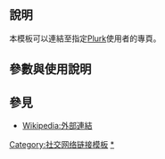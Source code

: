 {{Documentation subpage}}
{{請注意|根據[[WP:EXTLK]]，應該避免條目連結至社群網路服務的網址，除非該條目主要描述的主題是帳號所有者。|使用本模板必須查證該帳號所有者的真實身份。}}

== 說明 ==
本模板可以連結至指定[[Plurk]]使用者的專頁。

== 參數與使用說明 ==
{{tlx|Plurk|2=使用者代碼|3=替代顯示文字}}

== 參見 ==
* [[Wikipedia:外部連結]]

<includeonly>
[[Category:社交网络链接模板]]
[[Category:Plurk|*]]
</includeonly>